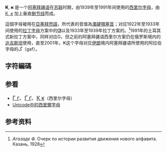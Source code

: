 {{Unreferenced|time=2018-04-19T01:43:17+00:00}}
{{Infobox Cyrillic|uc=Ҝ|lc=ҝ|Image=Cyrillic letter Ka with Vertical Stroke.png|uuc=049C|ulc=049D}}
'''Ҝ''', '''ҝ''' 是一个[[阿塞拜疆语|阿塞拜疆语]]在[[苏联|苏联]]时期，由1939年至1991年间使用的[[西里尔字母|西里尔字母]]，由 [[К|К, к]] 加上垂直[[删节线|删节线]]而成。

這個字母被用在[[亞塞拜然語|亞塞拜然語]]，所代表的音值為[[濁硬顎塞音|濁硬顎塞音]]{{IPA|/ɟ/}}；对应1922年至1933年间使用的[[阿塞拜疆语#各種字母間的转写一覽|拉丁字母]]方案中的[[Ƣ|Ƣ]]以及1933年至1939年拉丁方案的{{angbr|[[G|G g]]}}。<ref>''Агазаде Ф.'' Очерк по истории развития движения нового алфавита. Казань, 1928</ref>1991年的土耳其式新拉丁方案中，同样对应G，但之前的阿塞拜疆语西里尔方案仍在俄罗斯境内的[[达吉斯坦|达吉斯坦]]使用，直至2001年。Ҝ这个字母对应[[伊朗|伊朗]]境内阿塞拜疆语所使用的阿拉伯字母的گ（gaf）。

== 字符編碼 ==

{{charmap
|049C|name1=Cyrillic Capital Letter<br />Ka with Vertical Stroke
|049D|name2=Cyrillic Small Letter<br />Ka with Vertical Stroke
}}

== 参看 ==
*<span lang="ru" style="font-size:120%;">[[Г|Г г]]、[[Ґ|Ґ ґ]]、[[К|К к]]</span>（西里尔字母）
*[[Unicode中的西里爾字母|Unicode中的西里爾字母]]

==参考资料==
{{reflist}}

{{Alphabet az cyrl|width=90%}}
{{Derivative letters of К|state=collapsed}}
{{Cyrillic-alphabet-stub}}